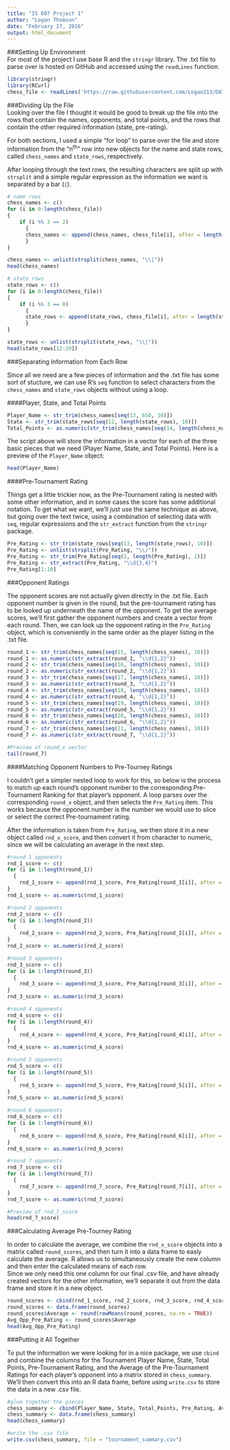 ```yaml
---
title: "IS 607 Project 1"
author: "Logan Thomson"
date: "February 27, 2016"
output: html_document
---
```


###Setting Up Environment  
For most of the project I use base R and the `stringr` library. The .txt file to parse over is hosted on GitHub and accessed using the `readLines` function.  

```r
library(stringr)
library(RCurl)
chess_file <- readLines('https://raw.githubusercontent.com/Logan213/DATA607_Project1/master/tournamentinfo.txt', warn = FALSE)
```


###Dividing Up the File  
Looking over the file I thought it would be good to break up the file into the rows that contain the names, opponents, and total points, and the rows that contain the other required information (state, pre-rating).  

For both sections, I used a simple "for loop" to parse over the file and store information from the "n^th^" row into new objects for the name and state rows, called `chess_names` and `state_rows`, respectively.  

After looping through the text rows, the resulting characters are split up with `strsplit` and a simple regular expression as the information we want is separated by a bar (`|`).  

```r
# name rows
chess_names <- c()
for (i in 0:length(chess_file))
{
    if (i %% 3 == 2)
      {
      chess_names <- append(chess_names, chess_file[i], after = length(chess_names))
      }
}

chess_names <- unlist(strsplit(chess_names, "\\|"))
head(chess_names)
```

```r
# state rows
state_rows <- c()
for (i in 0:length(chess_file))
{
    if (i %% 3 == 0)
      {
      state_rows <- append(state_rows, chess_file[i], after = length(state_rows))
      }
}

state_rows <- unlist(strsplit(state_rows, "\\|"))
head(state_rows[12:20])
```

###Separating Information from Each Row  

Since all we need are a few pieces of information and the .txt file has some sort of stucture, we can use R's `seq` function to select characters from the `chess_names` and `state_rows` objects without using a loop.  

####Player, State, and Total Points  

```r
Player_Name <- str_trim(chess_names[seq(13, 650, 10)])
State <- str_trim(state_rows[seq(12, length(state_rows), 10)])
Total_Points <- as.numeric(str_trim(chess_names[seq(14, length(chess_names), 10)]))
```

The script above will store the information in a vector for each of the three basic pieces that we need (Player Name, State, and Total Points).  Here is a preview of the `Player_Name` object:  
```r
head(Player_Name)
```

####Pre-Tournament Rating  

Things get a little trickier now, as the Pre-Tournament rating is nested with some other information, and in some cases the score has some additional notation. To get what we want, we'll just use the same technique as above, but going over the text twice, using a combination of selecting data with `seq`, regular expressions and the `str_extract` function from the `stringr` package.  


```r
Pre_Rating <- str_trim(state_rows[seq(13, length(state_rows), 10)])
Pre_Rating <- unlist(strsplit(Pre_Rating, "\\/"))
Pre_Rating <- str_trim(Pre_Rating[seq(2, length(Pre_Rating), 2)])
Pre_Rating <- str_extract(Pre_Rating, "\\d{3,4}")
Pre_Rating[1:10]
```

###Opponent Ratings  

The opponent scores are not actually given directly in the .txt file. Each opponent number is given in the round, but the pre-tournament rating has to be looked up underneath the name of the opponent. To get the average scores, we'll first gather the opponent numbers and create a vector from each round. Then, we can look up the opponent rating in the `Pre_Rating` object, which is conveniently in the same order as the player listing in the .txt file.  


```r
round_1 <- str_trim(chess_names[seq(15, length(chess_names), 10)])
round_1 <- as.numeric(str_extract(round_1, "\\d{1,2}"))
round_2 <- str_trim(chess_names[seq(16, length(chess_names), 10)])
round_2 <- as.numeric(str_extract(round_2, "\\d{1,2}"))
round_3 <- str_trim(chess_names[seq(17, length(chess_names), 10)])
round_3 <- as.numeric(str_extract(round_3, "\\d{1,2}"))
round_4 <- str_trim(chess_names[seq(18, length(chess_names), 10)])
round_4 <- as.numeric(str_extract(round_4, "\\d{1,2}"))
round_5 <- str_trim(chess_names[seq(19, length(chess_names), 10)])
round_5 <- as.numeric(str_extract(round_5, "\\d{1,2}"))
round_6 <- str_trim(chess_names[seq(20, length(chess_names), 10)])
round_6 <- as.numeric(str_extract(round_6, "\\d{1,2}"))
round_7 <- str_trim(chess_names[seq(21, length(chess_names), 10)])
round_7 <- as.numeric(str_extract(round_7, "\\d{1,2}"))

#Preview of round_x vector
tail(round_7)
```

####Matching Opponent Numbers to Pre-Tourney Ratings  

I couldn't get a simpler nested loop to work for this, so below is the process to match up each round's opponent number to the corresponding Pre-Tournament Ranking for that player's opponent.  A loop parses over the corresponding `round_x` object, and then selects the `Pre_Rating` item. This works because the opponent number is the number we would use to slice or select the correct Pre-tournament rating.  

After the information is taken from `Pre_Rating`, we then store it in a new object called `rnd_x_score`, and then convert it from character to numeric, since we will be calculating an average in the next step.  

```r
#round 1 opponents
rnd_1_score <- c()
for (i in 1:length(round_1))
  {
    rnd_1_score <- append(rnd_1_score, Pre_Rating[round_1[i]], after = length(rnd_1_score))
}
rnd_1_score <- as.numeric(rnd_1_score)

#round 2 opponents
rnd_2_score <- c()
for (i in 1:length(round_2))
  {
    rnd_2_score <- append(rnd_2_score, Pre_Rating[round_2[i]], after = length(rnd_2_score))
}
rnd_2_score <- as.numeric(rnd_2_score)

#round 3 opponents
rnd_3_score <- c()
for (i in 1:length(round_3))
  {
    rnd_3_score <- append(rnd_3_score, Pre_Rating[round_3[i]], after = length(rnd_3_score))
}
rnd_3_score <- as.numeric(rnd_3_score)

#round 4 opponents
rnd_4_score <- c()
for (i in 1:length(round_4))
  {
    rnd_4_score <- append(rnd_4_score, Pre_Rating[round_4[i]], after = length(rnd_4_score))
}
rnd_4_score <- as.numeric(rnd_4_score)

#round 5 opponents
rnd_5_score <- c()
for (i in 1:length(round_5))
  {
    rnd_5_score <- append(rnd_5_score, Pre_Rating[round_5[i]], after = length(rnd_5_score))
}
rnd_5_score <- as.numeric(rnd_5_score)

#round 6 opponents
rnd_6_score <- c()
for (i in 1:length(round_6))
  {
    rnd_6_score <- append(rnd_6_score, Pre_Rating[round_6[i]], after = length(rnd_6_score))
}
rnd_6_score <- as.numeric(rnd_6_score)

#round 7 opponents
rnd_7_score <- c()
for (i in 1:length(round_7))
  {
    rnd_7_score <- append(rnd_7_score, Pre_Rating[round_7[i]], after = length(rnd_7_score))
}
rnd_7_score <- as.numeric(rnd_7_score)

#Preview of rnd_7_score
head(rnd_7_score)
```

###Calculating Average Pre-Tourney Rating  

In order to calculate the average, we combine the `rnd_x_score` objects into a matrix called `round_scores`, and then turn it into a data frame to easly calculate the average. R allows us to simultaneously create the new column and then enter the calculated means of each row.  
Since we only need this one column for our final .csv file, and have already created vectors for the other information, we'll separate it out from the data frame and store it in a new object.  

```r
round_scores <- cbind(rnd_1_score, rnd_2_score, rnd_3_score, rnd_4_score, rnd_5_score, rnd_6_score, rnd_7_score)
round_scores <- data.frame(round_scores)
round_scores$Average <- round(rowMeans(round_scores, na.rm = TRUE))
Avg_Opp_Pre_Rating <- round_scores$Average
head(Avg_Opp_Pre_Rating)
```

###Putting it All Together  

To put the information we were looking for in a nice package, we use `cbind` and combine the columns for the Tournament Player Name, State, Total Points, Pre-Tournament Rating, and the Average of the Pre-Tournament Ratings for each player's opponent into a matrix stored in `chess_summary`.  We'll then convert this into an R data frame, before using `write.csv` to store the data in a new .csv file.  

```r
#glue together the pieces
chess_summary <- cbind(Player_Name, State, Total_Points, Pre_Rating, Avg_Opp_Pre_Rating)
chess_summary <- data.frame(chess_summary)
head(chess_summary)

#write the .csv file
write.csv(chess_summary, file = "tournament_summary.csv")
```